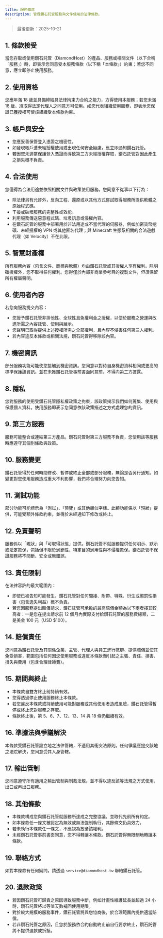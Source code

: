 ```yaml
---
title: 服務條款
description: 管理鑽石託管服務與文件使用的法律條款。
---
```


> 最後更新：2025-10-21

## 1. 條款接受

當您存取或使用鑽石託管（DiamondHost）的產品、服務或相關文件（以下合稱「服務」）時，即表示您同意受本服務條款（以下稱「本條款」）約束；若您不同意，應立即停止使用服務。

## 2. 使用資格

您應年滿 18 歲並具備締結具法律拘束力合約之能力，方得使用本服務；若您未滿 18 歲，須取得法定代理人之同意方可使用。如您代表組織使用服務，即表示您保證已獲授權可使該組織受本條款拘束。

## 3. 帳戶與安全

- 您應妥善保管登入憑證之機密性。
- 如發現帳戶遭未經授權使用或出現任何安全疑慮，應立即通知鑽石託管。
- 若因您未適當保護登入憑證而導致第三方未經授權存取，鑽石託管對因此產生之損失概不負責。

## 4. 合法使用

您僅得為合法用途並依照相關文件與政策使用服務。您同意不從事以下行為：

- 除法律另有允許外，反向工程、還原或以其他方式嘗試取得服務所提供軟體之原始程式碼。
- 干擾或破壞服務的完整性或效能。
- 利用服務傳送惡意程式碼、垃圾訊息或侵權內容。
- 在鑽石託管的服務中部署用於非法用途或不當代理的伺服器，例如加密貨幣挖礦、未經授權的 VPN 或其他匿名代理；與 Minecraft 生態系相關的合法遊戲代理（如 Velocity）不在此限。

## 5. 智慧財產權

所有服務內容（包含文件、商標與軟體）均由鑽石託管或其授權人享有權利。除明確授權外，您不取得任何權利。您得僅於內部非商業參考目的複製文件，但須保留所有權屬聲明。

## 6. 使用者內容

若您向服務提交內容：

- 您授予鑽石託管非排他性、全球性且免權利金之授權，以便於服務之營運與改進所需之內容託管、使用與展示。
- 您聲明已取得提供上述授權所需之全部權利，且內容不侵害任何第三人權利。
- 若內容違反本條款或相關法規，鑽石託管得移除該內容。

## 7. 機密資訊

部分服務功能可能使您接觸到機密資訊。您同意以對待自身機密資料相同或更高的標準保護該資訊，並在未獲鑽石託管事前書面同意前，不得向第三方披露。

## 8. 隱私

您對服務的使用受鑽石託管隱私權政策之拘束，該政策揭示我們如何蒐集、使用與保護個人資料。使用服務即表示您同意依該政策描述之方式處理您的資訊。

## 9. 第三方服務

服務可能整合或連結第三方產品。鑽石託管對第三方服務不負責，您使用該等服務時應遵守其個別條款與政策。

## 10. 服務變更

鑽石託管得於任何時間修改、暫停或終止全部或部分服務，無論是否另行通知。如變更對您使用服務造成重大不利影響，我們將合理努力向您告知。

## 11. 測試功能

部分功能可能標示為「測試」、「預覽」或其他類似字樣。此類功能係以「現狀」提供，可能受額外條款約束，並得於未經通知下修改或終止。

## 12. 免責聲明

服務係以「現狀」與「可取得狀態」提供。鑽石託管不就服務提供任何明示、默示或法定擔保，包括但不限於適銷性、特定目的適用性與不侵權擔保。鑽石託管不保證服務將不間斷、安全或無錯誤。

## 13. 責任限制

在法律容許的最大範圍內：

- 即使已被告知可能發生，鑽石託管對任何間接、附帶、特殊、衍生或懲罰性損害（包含逸失利益）概不負責。
- 若您因服務提出賠償請求，鑽石託管可承擔的最高賠償金額為以下兩者擇其較高者：一是您在提出請求前 12 個月內實際支付給鑽石託管的服務費總額，二是美金 100 元（USD $100）。

## 14. 賠償責任

您同意為鑽石託管及其關係企業、主管、代理人與員工進行抗辯、提供賠償並使其免受損害，範圍包括任何因您使用服務或違反本條款而引起之主張、責任、損害、損失與費用（包含合理律師費）。

## 15. 期間與終止

- 本條款自雙方終止前持續有效。
- 您得透過停止使用服務終止本條款。
- 若您違反本條款或持續使用可能對服務或其他使用者造成風險，鑽石託管得暫停或終止您對服務之存取。
- 條款終止後，第 5、6、7、12、13、14 與 18 條仍繼續有效。

## 16. 準據法與爭議解決

本條款受鑽石託管設立地之法律管轄，不適用其衝突法原則。任何爭議應提交該地之法院解決，您同意受其人身管轄。

## 17. 輸出管制

您同意遵守所有適用之輸出管制與制裁法規，並不得以違反該等法規之方式使用、出口或再出口服務。

## 18. 其他條款

- 本條款構成您與鑽石託管就服務所達成之完整協議，並取代先前所有約定。
- 如本條款任一條文被認定為無效或無法強制執行，其餘條文仍具效力。
- 若未執行本條款任一條文，不應視為放棄該權利。
- 未經鑽石託管事前書面同意，您不得轉讓本條款。鑽石託管得無限制地轉讓本條款。

## 19. 聯絡方式

如對本條款有任何疑問，請透過 `service@diamondhost.tw` 聯絡鑽石託管。

## 20. 退款政策

- 若因鑽石託管可歸責之原因導致服務中斷，例如計畫性維護延長並超過 24 小時，鑽石託管將以等值天數補回使用期限。
- 對於較大規模的服務事件，鑽石託管將與您協商後，於合理範圍內提供適當賠償。
- 若非鑽石託管之原因，且您於服務依合約自動終止前自行要求終止，鑽石託管將不提供退款或折抵。

